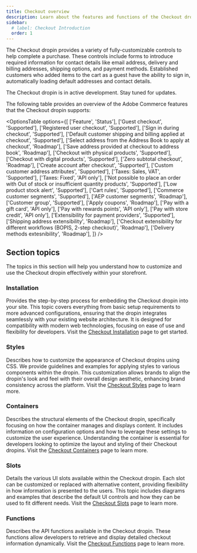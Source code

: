 ```yaml
---
title: Checkout overview
description: Learn about the features and functions of the Checkout dropin.
sidebar:
  # label: Checkout Introduction
  order: 1
---
```



The Checkout dropin provides a variety of fully-customizable controls to help complete a purchase. These controls include forms to introduce required information for contact details like email address, delivery and billing addresses, shipping options, and payment methods. Established customers who added items to the cart as a guest have the ability to sign in, automatically loading default addresses and contact details.

<Aside type="wip" title="In Development">
  The Checkout dropin is in active development. Stay tuned for updates.
</Aside>

The following table provides an overview of the Adobe Commerce features that the Checkout dropin supports:

<OptionsTable
  options={[
    ['Feature', 'Status'],
    ['Guest checkout', 'Supported'],
    ['Registered user checkout', 'Supported'],
    ['Sign in during checkout', 'Supported'],
    ['Default customer shipping and billing applied at checkout', 'Supported'],
    ['Select address from the Address Book to apply at checkout', 'Roadmap'],
    ['Save address provided at checkout to address book', 'Roadmap'],
    ['Checkout with physical products', 'Supported'],
    ['Checkout with digital products', 'Supported'],
    ['Zero subtotal checkout', 'Roadmap'],
    ['Create account after checkout', 'Supported'],
    ['Custom customer address attributes', 'Supported'],
    ['Taxes: Sales, VAT', 'Supported'],
    ['Taxes: Fixed', 'API only'],
    ['Not possible to place an order with  Out of stock or insufficient quantity products', 'Supported'],
    ['Low product stock alert', 'Supported'],
    ['Cart rules', 'Supported'],
    ['Commerce customer segments', 'Supported'],
    ['AEP customer segments', 'Roadmap'],
    ['Customer group', 'Supported'],
    ['Apply coupons', 'Roadmap'],
    ['Pay with a gift card', 'API only'],
    ['Pay with rewards points', 'API only'],
    ['Pay with store credit', 'API only'],
    ['Extensibility for payment providers', 'Supported'],
    ['Shipping address extensibility', 'Roadmap'],
    ['Checkout extensibility for different workflows (BOPIS, 2-step checkout)', 'Roadmap'],
    ['Delivery methods extesnibility', 'Roadmap'],
  ]}
/>

## Section topics

The topics in this section will help you understand how to customize and use the Checkout dropin effectively within your storefront.

### Installation

Provides the step-by-step process for embedding the Checkout dropin into your site. This topic covers everything from basic setup requirements to more advanced configurations, ensuring that the dropin integrates seamlessly with your existing website architecture. It is designed for compatibility with modern web technologies, focusing on ease of use and flexibility for developers. Visit the [Checkout Installation](/dropins/checkout/checkout-installation/) page to get started.

### Styles

Describes how to customize the appearance of Checkout dropins using CSS. We provide guidelines and examples for applying styles to various components within the dropin. This customization allows brands to align the dropin's look and feel with their overall design aesthetic, enhancing brand consistency across the platform. Visit the [Checkout Styles](/dropins/checkout/checkout-styles/) page to learn more.

### Containers

Describes the structural elements of the Checkout dropin, specifically focusing on how the container manages and displays content. It includes information on configuration options and how to leverage these settings to customize the user experience. Understanding the container is essential for developers looking to optimize the layout and styling of their Checkout dropins. Visit the [Checkout Containers](/dropins/checkout/checkout-containers) page to learn more.

### Slots

Details the various UI slots available within the Checkout dropin. Each slot can be customized or replaced with alternative content, providing flexibility in how information is presented to the users. This topic includes diagrams and examples that describe the default UI controls and how they can be used to fit different needs. Visit the [Checkout Slots](/dropins/checkout/checkout-slots/) page to learn more.

### Functions

Describes the API functions available in the Checkout dropin. These functions allow developers to retrieve and display detailed checkout information dynamically. Visit the [Checkout Functions](/dropins/checkout/checkout-functions/) page to learn more.
